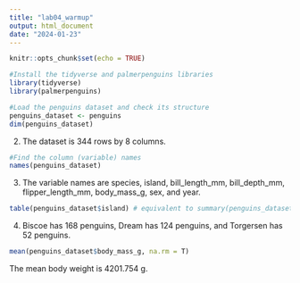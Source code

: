 ```yaml
---
title: "lab04_warmup"
output: html_document
date: "2024-01-23"
---
```


```r
knitr::opts_chunk$set(echo = TRUE)
```

```r
#Install the tidyverse and palmerpenguins libraries
library(tidyverse)
library(palmerpenguins)
```

```r
#Load the penguins dataset and check its structure
penguins_dataset <- penguins
dim(penguins_dataset)
```

2. The dataset is 344 rows by 8 columns.

```r
#Find the column (variable) names
names(penguins_dataset)
```

3. The variable names are species, island, bill_length_mm, bill_depth_mm, flipper_length_mm, body_mass_g, sex, and year.

```r
table(penguins_dataset$island) # equivalent to summary(penguins_dataset$island)
```

4. Biscoe has 168 penguins, Dream has 124 penguins, and Torgersen has 52 penguins.

```r
mean(penguins_dataset$body_mass_g, na.rm = T)
```

The mean body weight is 4201.754 g.